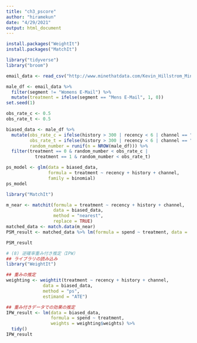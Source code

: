 ```yaml
---
title: "ch3_pscore"
author: "hiramekun"
date: "4/29/2021"
output: html_document
---
```

```r
install.packages("WeightIt")
install.packages("MatchIt")
```

```r
library("tidyverse")
library("broom")

email_data <- read_csv("http://www.minethatdata.com/Kevin_Hillstrom_MineThatData_E-MailAnalytics_DataMiningChallenge_2008.03.20.csv")
```

```r
male_df <- email_data %>%
  filter(segment != "Womens E-Mail") %>% 
  mutate(treatment = ifelse(segment == "Mens E-Mail", 1, 0))
set.seed(1)

obs_rate_c <- 0.5
obs_rate_t <- 0.5

biased_data <- male_df %>%
  mutate(obs_rate_c = ifelse(history > 300 | recency < 6 | channel == "Multichannel", obs_rate_c, 1),
         obs_rate_t = ifelse(history > 300 | recency < 6 | channel == "Multichannel", 1, obs_rate_t),
         random_number = runif(n = NROW(male_df))) %>%
  filter(treatment == 0 & random_number < obs_rate_c | 
           treatment == 1 & random_number < obs_rate_t)

ps_model <- glm(data = biased_data,
                formula = treatment ~ recency + history + channel,
                family = binomial)
ps_model
```

```r
library("MatchIt")

m_near <- matchit(formula = treatment ~ recency + history + channel,
                  data = biased_data,
                  method = "nearest",
                  replace = TRUE)
matched_data <- match.data(m_near)
PSM_result <- matched_data %>% lm(formula = spend ~ treatment, data = .) %>% tidy()
```
```r
PSM_result
```

```r
# (8) 逆確率重み付き推定（IPW）
## ライブラリの読み込み
library("WeightIt")

## 重みの推定
weighting <- weightit(treatment ~ recency + history + channel,
              data = biased_data,
              method = "ps",
              estimand = "ATE")

## 重み付きデータでの効果の推定
IPW_result <- lm(data = biased_data,
                 formula = spend ~ treatment,
                 weights = weighting$weights) %>%
  tidy()
IPW_result
```